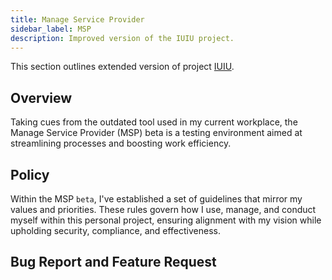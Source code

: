```yaml
---
title: Manage Service Provider
sidebar_label: MSP
description: Improved version of the IUIU project.
---
```


This section outlines extended version of project [IUIU](https://kitiplex.github.io/iuiu/docs/joey).


<!-- In my pursuit of refining service management, I embarked on a personal project inspired by the principles of the [IUIU](https://kitiplex.github.io/iuiu/docs/joey) project. -->


## Overview

Taking cues from the outdated tool used in my current workplace, the Manage Service Provider (MSP) beta is a testing environment aimed at streamlining processes and boosting work efficiency.


## Policy

Within the MSP ``beta``, I've established a set of guidelines that mirror my values and priorities. These rules govern how I use, manage, and conduct myself within this personal project, ensuring alignment with my vision while upholding security, compliance, and effectiveness.


## Bug Report and Feature Request

<!-- As with any personal endeavor, challenges arise. If you encounter any bugs or unexpected behavior while exploring the MSP ``beta``, please share your observations with me. Your feedback is crucial in swiftly identifying and resolving issues, guaranteeing the reliability and user-friendliness of my personal project.

Moreover, your input is invaluable in shaping the future of this endeavor. If you have ideas for new features or improvements to enrich the MSP ``beta``, I'm all ears. Let's collaborate to make this personal project even more robust and tailored to our needs. -->
